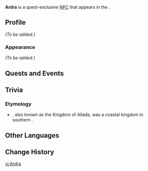 {{Meta
<!-- Remove this template after adding the missing info -->
|missing_NPC_profile  = yes
<!--
|missing_NPC_idle     = yes
|missing_NPC_dialogue = yes
-->
}}
{{Character Infobox
|type             = Quest NPC
|image            = NPC Ardra.png
|realname         = <!-- Optional, if different from in-game name -->
|deceased         = <!-- Past (for deceased prior to events of the game) or free response -->
|region           = Natlan
|location         = Natlan
|affiliation      = Collective of Plenty
|title            = 

|ancestry         = <!-- Clan/family -->
|father           = 
|mother           = 
|spouse           = 
|sibling          = 
|child            = 
|relative         = 

|voiceEN          = 
|voiceCN          = 
|voiceJP          = 
|voiceKR          = 
}}
'''Ardra''' is a quest-exclusive [[NPC]] that appears in the {{Quest|The Surging Darkness}}.
<!--
==Location==
{{subst:#tag:gallery|
NPC Location {{subst:#titleparts:{{subst:PAGENAME}}}}.png{{subst:!}}{{subst:#titleparts:{{subst:PAGENAME}}}}'s location
NPC Location {{subst:#titleparts:{{subst:PAGENAME}}}} Context.png{{subst:!}}Additional context
}}
-->
==Profile==
<!--Detailed story/lore information goes here.-->
''(To be added.)''

===Appearance===
<!--Keep appearance section short and concise. Limit to 2 paragraphs with 3-4 sentences each.-->
''(To be added.)''

==Quests and Events==
{{Quests and Events}}
<!--
==Idle Quotes==
{{Dialogue Start}}
:{{DIcon|Idle}} {{Tx}}
::{{A|VO {{subst:#titleparts:{{subst:PAGENAME}}}} 01.ogg}} "{{Tx}}"
{{Dialogue End}}

==Dialogue==
{{Dialogue Start}}
:'''{{subst:#titleparts:{{subst:PAGENAME}}}}:''' 
:{{DIcon}}
{{Dialogue End}}

==Event Dialogue==
===Event Name===
{{Dialogue Start}}
:'''{{subst:#titleparts:{{subst:PAGENAME}}}}:'''
{{Dialogue End}}
-->
==Trivia==
===Etymology===
* {{W|Kingdom of Ardra}}, also known as the Kingdom of Allada, was a coastal {{W|West Africa|West African}} kingdom in southern {{W|Benin}}.

==Other Languages==
{{Other Languages|default_hidden=1
|en      = Ardra
|zhs     = 阿尔妲
|zhs_rm  = Ā'ěrdá
|zht     = 阿爾妲
|zht_rm  = Ā'ěrdá
|ja      = アールドラー
|ja_rm   = Aarudoraa
|ko      = 아르드라
|es      = Ardra
|fr      = Ardra
|ru      = Ардра
|th      = Ardra
|vi      = Ardra
|de      = Ardra
|id      = Ardra
|pt      = Ardra
|tr      = Ardra
|it      = Ardra
}}

==Change History==
{{Change History|5.1}}
<!--
==References==
{{Reflist}}
-->

[[vi:Ardra]]